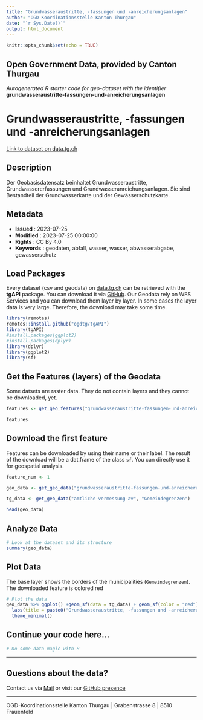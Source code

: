```yaml
---
title: "Grundwasseraustritte, -fassungen und -anreicherungsanlagen"
author: "OGD-Koordinationsstelle Kanton Thurgau"
date: "`r Sys.Date()`"
output: html_document
---
```


```r
knitr::opts_chunk$set(echo = TRUE)
```

## Open Government Data, provided by **Canton Thurgau**
*Autogenerated R starter code for geo-dataset with the identifier* **grundwasseraustritte-fassungen-und-anreicherungsanlagen**


# **Grundwasseraustritte, -fassungen und -anreicherungsanlagen**

[Link to dataset on data.tg.ch](https://data.tg.ch/explore/dataset/grundwasseraustritte-fassungen-und-anreicherungsanlagen/information/)

## Description

Der Geobasisdatensatz beinhaltet Grundwasseraustritte, Grundwassererfassungen und Grundwasseranreichungsanlagen. Sie sind Bestandteil der Grundwasserkarte und der Gewässerschutzkarte.

## Metadata

- **Issued**                   : 2023-07-25
- **Modified**                 : 2023-07-25 00:00:00
- **Rights**                   : CC By 4.0
- **Keywords**                 : geodaten, abfall, wasser, wasser, abwasserabgabe, gewasserschutz

## Load Packages

Every dataset (csv and geodata) on [data.tg.ch](https://data.tg.ch/pages/start/) can be retrieved with the **tgAPI** package. You can download it via [GitHub](https://github.com/ogdtg/tgAPI). Our Geodata rely on WFS Services and you can download them layer by layer. In some cases the layer data is very large. Therefore, the download may take some time.

```r
library(remotes)
remotes::install.github("ogdtg/tgAPI")
library(tgAPI)
#install.packages(ggplot2)
#install.packages(dplyr)
library(dplyr)
library(ggplot2)
library(sf)

```


## Get the Features (layers) of the Geodata

Some datsets are raster data. They do not contain layers and they cannot be downloaded, yet.

```r
features <- get_geo_features("grundwasseraustritte-fassungen-und-anreicherungsanlagen")

features
```


## Download the first feature

Features can be downloaded by using their name or their label. The result of the download will be a dat.frame of the class `sf`. You can directly use it for geospatial analysis.

```r

feature_num <- 1

geo_data <- get_geo_data("grundwasseraustritte-fassungen-und-anreicherungsanlagen",features$name[feature_num])

tg_data <- get_geo_data("amtliche-vermessung-av", "Gemeindegrenzen")

head(geo_data)
```


## Analyze Data

```r

# Look at the dataset and its structure
summary(geo_data)

```


## Plot Data

The base layer shows the borders of the municipalities (`Gemeindegrenzen`). The downloaded feature is colored red

```r

# Plot the data
geo_data %>% ggplot() +geom_sf(data = tg_data) + geom_sf(color = "red") +
  labs(title = paste0("Grundwasseraustritte, -fassungen und -anreicherungsanlagen: ",features$title[feature_num])) +
  theme_minimal()

```


## Continue your code here...


```r
# Do some data magic with R
```

------------------------------------------------------------------------

## Questions about the data?

Contact us via [Mail](mailto:ogd@tg.ch) or visit our [GitHub presence](https://github.com/ogdtg)


------------------------------------------------------------------------

OGD-Koordinationsstelle Kanton Thurgau | Grabenstrasse 8 | 8510 Frauenfeld
